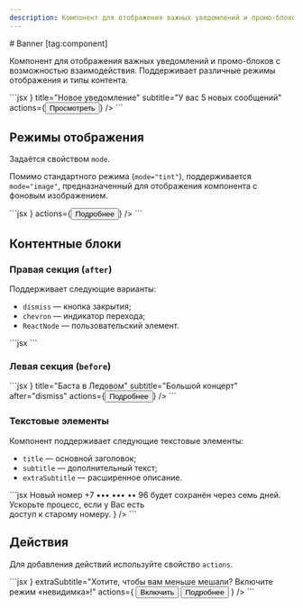 ```yaml
---
description: Компонент для отображения важных уведомлений и промо-блоков с возможностью взаимодействия.
---
```


<Overview group="data-display">
# Banner [tag:component]

Компонент для отображения важных уведомлений и промо-блоков с возможностью взаимодействия. Поддерживает различные режимы отображения и типы контента.

</Overview>

<Playground>
  ```jsx
  <Banner
    before={<Avatar size={48} initials="ЕХ" />}
    title="Новое уведомление"
    subtitle="У вас 5 новых сообщений"
    actions={<Button mode="primary">Просмотреть</Button>}
  />
  ```
</Playground>

## Режимы отображения

Задаётся свойством `mode`.

Помимо стандартного режима (`mode="tint"`), поддерживается `mode="image"`, предназначенный для
отображения компонента с фоновым изображением.

<Playground>
  ```jsx
  <Banner
    mode="image"
    title="Мои достижения"
    subtitle="Разблокировано 9 из 36"
    background={
      <div
        style={{
          backgroundColor: '#65c063',
          backgroundImage:
            'url(https://sun9-59.userapi.com/7J6qHkTa_P8VKRTO5gkh6MizcCEefz04Y0gDmA/y6dSjdtPU4U.jpg)',
          backgroundPosition: 'right bottom',
          backgroundSize: 320,
          backgroundRepeat: 'no-repeat',
        }}
      />
    }
    actions={<Button appearance="overlay">Подробнее</Button>}
  />
  ```
</Playground>

## Контентные блоки

### Правая секция (`after`)

Поддерживает следующие варианты:

- `dismiss` — кнопка закрытия;
- `chevron` — индикатор перехода;
- `ReactNode` — пользовательский элемент.

<Playground>
  ```jsx
  <Banner
    title="Больше интересных подкастов в каталоге"
    subtitle="Найдите интересующие именно вас подкасты!"
    after="chevron"
  />
  ```
</Playground>

### Левая секция (`before`)

<Playground>
  ```jsx
  <Banner
    before={
      <Image
        size={96}
        src="https://sun9-63.userapi.com/yOEQYPHrNHjZEoanbqPb65HPl5iojmiLgLzfGA/W3geVMMt8TI.jpg"
      />
    }
    title="Баста в Ледовом"
    subtitle="Большой концерт"
    after="dismiss"
    actions={<Button>Подробнее</Button>}
  />
  ```
</Playground>

### Текстовые элементы

Компонент поддерживает следующие текстовые элементы:

- `title` — основной заголовок;
- `subtitle` — дополнительный текст;
- `extraSubtitle` — расширенное описание.

<Playground>
  ```jsx
  <Banner
    title="Телефон ожидает подтверждения"
    subtitle={
      <React.Fragment>
        Новый номер +7 ••• ••• •• 96 будет сохранён через семь дней.
        <br />
        <Link href="#">Ускорьте процесс</Link>, если у Вас есть
        <br />
        доступ к старому номеру.
      </React.Fragment>
    }
  />
  ```
</Playground>

## Действия

Для добавления действий используйте свойство `actions`.

<Playground>
  ```jsx
  <Banner
    before={
      <Avatar src="https://sun9-7.userapi.com/q9qBUh4kGND1pTUytY4LwljtRLWoCXaIzN7C2A/52lM85R5kus.jpg" />
    }
    extraSubtitle="Хотите, чтобы вам меньше мешали? Включите режим «невидимка»!"
    actions={
      <ButtonGroup mode="horizontal" gap="m">
        <Button>Включить</Button>
        <Button mode="link">Подробнее</Button>
      </ButtonGroup>
    }
  />
  ```
</Playground>
